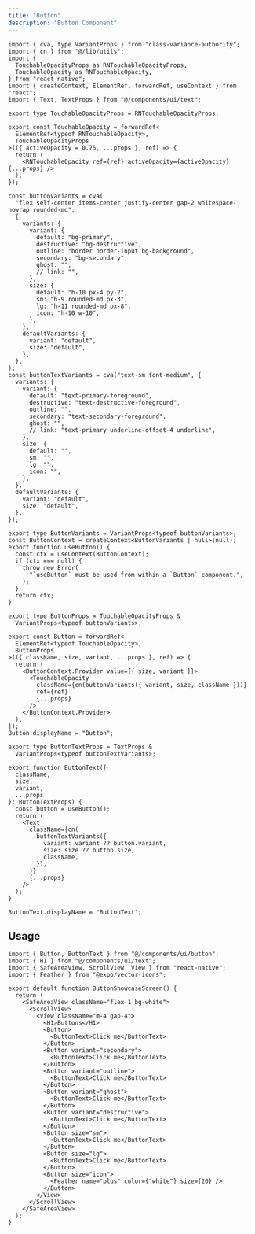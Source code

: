 ```yaml
---
title: "Button"
description: "Button Component"
---
```


```tsx
import { cva, type VariantProps } from "class-variance-authority";
import { cn } from "@/lib/utils";
import {
  TouchableOpacityProps as RNTouchableOpacityProps,
  TouchableOpacity as RNTouchableOpacity,
} from "react-native";
import { createContext, ElementRef, forwardRef, useContext } from "react";
import { Text, TextProps } from "@/components/ui/text";

export type TouchableOpacityProps = RNTouchableOpacityProps;

export const TouchableOpacity = forwardRef<
  ElementRef<typeof RNTouchableOpacity>,
  TouchableOpacityProps
>(({ activeOpacity = 0.75, ...props }, ref) => {
  return (
    <RNTouchableOpacity ref={ref} activeOpacity={activeOpacity} {...props} />
  );
});

const buttonVariants = cva(
  "flex self-center items-center justify-center gap-2 whitespace-nowrap rounded-md",
  {
    variants: {
      variant: {
        default: "bg-primary",
        destructive: "bg-destructive",
        outline: "border border-input bg-background",
        secondary: "bg-secondary",
        ghost: "",
        // link: "",
      },
      size: {
        default: "h-10 px-4 py-2",
        sm: "h-9 rounded-md px-3",
        lg: "h-11 rounded-md px-8",
        icon: "h-10 w-10",
      },
    },
    defaultVariants: {
      variant: "default",
      size: "default",
    },
  },
);
const buttonTextVariants = cva("text-sm font-medium", {
  variants: {
    variant: {
      default: "text-primary-foreground",
      destructive: "text-destructive-foreground",
      outline: "",
      secondary: "text-secondary-foreground",
      ghost: "",
      // link: "text-primary underline-offset-4 underline",
    },
    size: {
      default: "",
      sm: "",
      lg: "",
      icon: "",
    },
  },
  defaultVariants: {
    variant: "default",
    size: "default",
  },
});

export type ButtonVariants = VariantProps<typeof buttonVariants>;
const ButtonContext = createContext<ButtonVariants | null>(null);
export function useButton() {
  const ctx = useContext(ButtonContext);
  if (ctx === null) {
    throw new Error(
      "`useButton` must be used from within a `Button` component.",
    );
  }
  return ctx;
}

export type ButtonProps = TouchableOpacityProps &
  VariantProps<typeof buttonVariants>;

export const Button = forwardRef<
  ElementRef<typeof TouchableOpacity>,
  ButtonProps
>(({ className, size, variant, ...props }, ref) => {
  return (
    <ButtonContext.Provider value={{ size, variant }}>
      <TouchableOpacity
        className={cn(buttonVariants({ variant, size, className }))}
        ref={ref}
        {...props}
      />
    </ButtonContext.Provider>
  );
});
Button.displayName = "Button";

export type ButtonTextProps = TextProps &
  VariantProps<typeof buttonTextVariants>;

export function ButtonText({
  className,
  size,
  variant,
  ...props
}: ButtonTextProps) {
  const button = useButton();
  return (
    <Text
      className={cn(
        buttonTextVariants({
          variant: variant ?? button.variant,
          size: size ?? button.size,
          className,
        }),
      )}
      {...props}
    />
  );
}

ButtonText.displayName = "ButtonText";
```

## Usage

```tsx
import { Button, ButtonText } from "@/components/ui/button";
import { H1 } from "@/components/ui/text";
import { SafeAreaView, ScrollView, View } from "react-native";
import { Feather } from "@expo/vector-icons";

export default function ButtonShowcaseScreen() {
  return (
    <SafeAreaView className="flex-1 bg-white">
      <ScrollView>
        <View className="m-4 gap-4">
          <H1>Buttons</H1>
          <Button>
            <ButtonText>Click me</ButtonText>
          </Button>
          <Button variant="secondary">
            <ButtonText>Click me</ButtonText>
          </Button>
          <Button variant="outline">
            <ButtonText>Click me</ButtonText>
          </Button>
          <Button variant="ghost">
            <ButtonText>Click me</ButtonText>
          </Button>
          <Button variant="destructive">
            <ButtonText>Click me</ButtonText>
          </Button>
          <Button size="sm">
            <ButtonText>Click me</ButtonText>
          </Button>
          <Button size="lg">
            <ButtonText>Click me</ButtonText>
          </Button>
          <Button size="icon">
            <Feather name="plus" color={"white"} size={20} />
          </Button>
        </View>
      </ScrollView>
    </SafeAreaView>
  );
}
```
